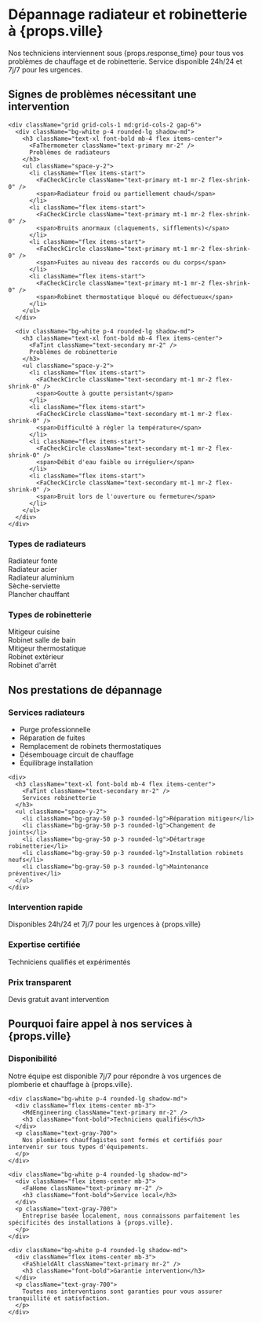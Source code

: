 

<HeroAnimation />

<div className="mb-12 mt-8">
  <h1 className="text-3xl md:text-4xl font-bold text-center bg-gradient-to-r from-primary to-secondary bg-clip-text text-transparent mb-6">
    Dépannage radiateur et robinetterie à {props.ville}
  </h1>

  <div className="text-lg text-center text-gray-700 max-w-3xl mx-auto mb-8">
    Nos techniciens interviennent sous {props.response_time} pour tous vos problèmes de chauffage et de robinetterie.
    Service disponible 24h/24 et 7j/7 pour les urgences.
  </div>

  <ResponseTimeIndicator time={props.response_time} />
</div>

<div className="grid grid-cols-1 md:grid-cols-2 lg:grid-cols-4 gap-6 max-w-7xl mx-auto px-4 my-12">
  <ServiceCard icon={FaTools} title="Diagnostic expert" description="Analyse précise de vos installations" />
  <ServiceCard icon={FaWrench} title="Réparation rapide" description="Intervention efficace et durable" />
  <ServiceCard icon={MdPlumbing} title="Installation neuve" description="Équipements modernes aux normes" />
  <ServiceCard icon={GiValve} title="Maintenance" description="Entretien préventif régulier" />
</div>

<div className="bg-gradient-to-r from-blue-50 to-white py-12 rounded-xl shadow-md my-16">
  <div className="max-w-5xl mx-auto px-4">
    <h2 className="text-2xl md:text-3xl font-bold text-center mb-8 bg-gradient-to-r from-primary to-secondary bg-clip-text text-transparent">
      Signes de problèmes nécessitant une intervention
    </h2>
    
    <div className="grid grid-cols-1 md:grid-cols-2 gap-6">
      <div className="bg-white p-4 rounded-lg shadow-md">
        <h3 className="text-xl font-bold mb-4 flex items-center">
          <FaThermometer className="text-primary mr-2" />
          Problèmes de radiateurs
        </h3>
        <ul className="space-y-2">
          <li className="flex items-start">
            <FaCheckCircle className="text-primary mt-1 mr-2 flex-shrink-0" />
            <span>Radiateur froid ou partiellement chaud</span>
          </li>
          <li className="flex items-start">
            <FaCheckCircle className="text-primary mt-1 mr-2 flex-shrink-0" />
            <span>Bruits anormaux (claquements, sifflements)</span>
          </li>
          <li className="flex items-start">
            <FaCheckCircle className="text-primary mt-1 mr-2 flex-shrink-0" />
            <span>Fuites au niveau des raccords ou du corps</span>
          </li>
          <li className="flex items-start">
            <FaCheckCircle className="text-primary mt-1 mr-2 flex-shrink-0" />
            <span>Robinet thermostatique bloqué ou défectueux</span>
          </li>
        </ul>
      </div>
      
      <div className="bg-white p-4 rounded-lg shadow-md">
        <h3 className="text-xl font-bold mb-4 flex items-center">
          <FaTint className="text-secondary mr-2" />
          Problèmes de robinetterie
        </h3>
        <ul className="space-y-2">
          <li className="flex items-start">
            <FaCheckCircle className="text-secondary mt-1 mr-2 flex-shrink-0" />
            <span>Goutte à goutte persistant</span>
          </li>
          <li className="flex items-start">
            <FaCheckCircle className="text-secondary mt-1 mr-2 flex-shrink-0" />
            <span>Difficulté à régler la température</span>
          </li>
          <li className="flex items-start">
            <FaCheckCircle className="text-secondary mt-1 mr-2 flex-shrink-0" />
            <span>Débit d'eau faible ou irrégulier</span>
          </li>
          <li className="flex items-start">
            <FaCheckCircle className="text-secondary mt-1 mr-2 flex-shrink-0" />
            <span>Bruit lors de l'ouverture ou fermeture</span>
          </li>
        </ul>
      </div>
    </div>
  </div>
</div>

<div className="grid grid-cols-1 md:grid-cols-2 gap-8 max-w-6xl mx-auto px-4 my-12">
  <div className="bg-white rounded-xl p-6 shadow-lg">
    <div className="flex items-center mb-4">
      <FaThermometer className="text-primary text-2xl mr-3" />
      <h3 className="text-xl font-bold">Types de radiateurs</h3>
    </div>
    <div className="space-y-2">
      <div className="flex items-center p-3 bg-gray-50 rounded-lg">
        <FaCheckCircle className="text-primary mr-2" />
        <span>Radiateur fonte</span>
      </div>
      <div className="flex items-center p-3 bg-gray-50 rounded-lg">
        <FaCheckCircle className="text-primary mr-2" />
        <span>Radiateur acier</span>
      </div>
      <div className="flex items-center p-3 bg-gray-50 rounded-lg">
        <FaCheckCircle className="text-primary mr-2" />
        <span>Radiateur aluminium</span>
      </div>
      <div className="flex items-center p-3 bg-gray-50 rounded-lg">
        <FaCheckCircle className="text-primary mr-2" />
        <span>Sèche-serviette</span>
      </div>
      <div className="flex items-center p-3 bg-gray-50 rounded-lg">
        <FaCheckCircle className="text-primary mr-2" />
        <span>Plancher chauffant</span>
      </div>
    </div>
  </div>

  <div className="bg-white rounded-xl p-6 shadow-lg">
    <div className="flex items-center mb-4">
      <FaTint className="text-secondary text-2xl mr-3" />
      <h3 className="text-xl font-bold">Types de robinetterie</h3>
    </div>
    <div className="space-y-2">
      <div className="flex items-center p-3 bg-gray-50 rounded-lg">
        <FaCheckCircle className="text-secondary mr-2" />
        <span>Mitigeur cuisine</span>
      </div>
      <div className="flex items-center p-3 bg-gray-50 rounded-lg">
        <FaCheckCircle className="text-secondary mr-2" />
        <span>Robinet salle de bain</span>
      </div>
      <div className="flex items-center p-3 bg-gray-50 rounded-lg">
        <FaCheckCircle className="text-secondary mr-2" />
        <span>Mitigeur thermostatique</span>
      </div>
      <div className="flex items-center p-3 bg-gray-50 rounded-lg">
        <FaCheckCircle className="text-secondary mr-2" />
        <span>Robinet extérieur</span>
      </div>
      <div className="flex items-center p-3 bg-gray-50 rounded-lg">
        <FaCheckCircle className="text-secondary mr-2" />
        <span>Robinet d'arrêt</span>
      </div>
    </div>
  </div>
</div>

<div className="bg-white rounded-xl shadow-lg p-8 my-12 max-w-6xl mx-auto">
  <h2 className="text-2xl font-bold text-center mb-6 bg-gradient-to-r from-primary to-secondary bg-clip-text text-transparent">
    Nos prestations de dépannage
  </h2>
  
  <div className="grid grid-cols-1 md:grid-cols-2 gap-6">
    <div>
      <h3 className="text-xl font-bold mb-4 flex items-center">
        <FaThermometer className="text-primary mr-2" />
        Services radiateurs
      </h3>
      <ul className="space-y-2">
        <li className="bg-gray-50 p-3 rounded-lg">Purge professionnelle</li>
        <li className="bg-gray-50 p-3 rounded-lg">Réparation de fuites</li>
        <li className="bg-gray-50 p-3 rounded-lg">Remplacement de robinets thermostatiques</li>
        <li className="bg-gray-50 p-3 rounded-lg">Désembouage circuit de chauffage</li>
        <li className="bg-gray-50 p-3 rounded-lg">Équilibrage installation</li>
      </ul>
    </div>
    
    <div>
      <h3 className="text-xl font-bold mb-4 flex items-center">
        <FaTint className="text-secondary mr-2" />
        Services robinetterie
      </h3>
      <ul className="space-y-2">
        <li className="bg-gray-50 p-3 rounded-lg">Réparation mitigeur</li>
        <li className="bg-gray-50 p-3 rounded-lg">Changement de joints</li>
        <li className="bg-gray-50 p-3 rounded-lg">Détartrage robinetterie</li>
        <li className="bg-gray-50 p-3 rounded-lg">Installation robinets neufs</li>
        <li className="bg-gray-50 p-3 rounded-lg">Maintenance préventive</li>
      </ul>
    </div>
  </div>
</div>

<div className="grid grid-cols-1 md:grid-cols-3 gap-6 max-w-5xl mx-auto px-4 my-12">
  <div className="bg-white rounded-xl p-6 shadow-lg text-center">
    <div className="w-12 h-12 rounded-full bg-primary/10 flex items-center justify-center mx-auto mb-4">
      <FaClock className="text-primary text-xl" />
    </div>
    <h3 className="text-lg font-bold text-gray-800 mb-2">Intervention rapide</h3>
    <div className="text-gray-600">Disponibles 24h/24 et 7j/7 pour les urgences à {props.ville}</div>
  </div>

  <div className="bg-white rounded-xl p-6 shadow-lg text-center">
    <div className="w-12 h-12 rounded-full bg-primary/10 flex items-center justify-center mx-auto mb-4">
      <FaUserTie className="text-primary text-xl" />
    </div>
    <h3 className="text-lg font-bold text-gray-800 mb-2">Expertise certifiée</h3>
    <div className="text-gray-600">Techniciens qualifiés et expérimentés</div>
  </div>

  <div className="bg-white rounded-xl p-6 shadow-lg text-center">
    <div className="w-12 h-12 rounded-full bg-primary/10 flex items-center justify-center mx-auto mb-4">
      <FaMoneyBillWave className="text-primary text-xl" />
    </div>
    <h3 className="text-lg font-bold text-gray-800 mb-2">Prix transparent</h3>
    <div className="text-gray-600">Devis gratuit avant intervention</div>
  </div>
</div>

<div className="bg-gradient-to-r from-primary/5 to-secondary/5 rounded-xl p-8 my-12 max-w-6xl mx-auto">
  <h2 className="text-2xl font-bold text-center mb-6 bg-gradient-to-r from-primary to-secondary bg-clip-text text-transparent">
    Pourquoi faire appel à nos services à {props.ville}
  </h2>
  
  <div className="grid grid-cols-1 md:grid-cols-2 gap-6">
    <div className="bg-white p-4 rounded-lg shadow-md">
      <div className="flex items-center mb-3">
        <FaPhoneAlt className="text-primary mr-2" />
        <h3 className="font-bold">Disponibilité</h3>
      </div>
      <p className="text-gray-700">
        Notre équipe est disponible 7j/7 pour répondre à vos urgences de plomberie et chauffage à {props.ville}.
      </p>
    </div>
    
    <div className="bg-white p-4 rounded-lg shadow-md">
      <div className="flex items-center mb-3">
        <MdEngineering className="text-primary mr-2" />
        <h3 className="font-bold">Techniciens qualifiés</h3>
      </div>
      <p className="text-gray-700">
        Nos plombiers chauffagistes sont formés et certifiés pour intervenir sur tous types d'équipements.
      </p>
    </div>
    
    <div className="bg-white p-4 rounded-lg shadow-md">
      <div className="flex items-center mb-3">
        <FaHome className="text-primary mr-2" />
        <h3 className="font-bold">Service local</h3>
      </div>
      <p className="text-gray-700">
        Entreprise basée localement, nous connaissons parfaitement les spécificités des installations à {props.ville}.
      </p>
    </div>
    
    <div className="bg-white p-4 rounded-lg shadow-md">
      <div className="flex items-center mb-3">
        <FaShieldAlt className="text-primary mr-2" />
        <h3 className="font-bold">Garantie intervention</h3>
      </div>
      <p className="text-gray-700">
        Toutes nos interventions sont garanties pour vous assurer tranquillité et satisfaction.
      </p>
    </div>
  </div>
</div>

<EmergencyCallToAction />

<Guarantees />
